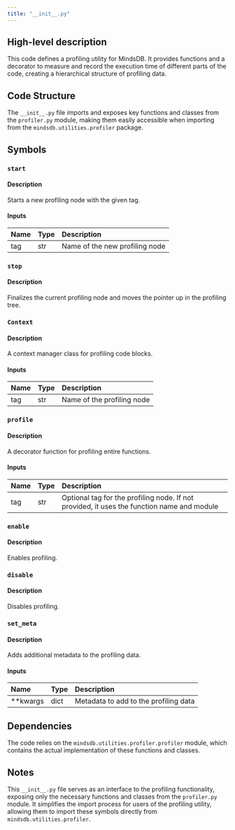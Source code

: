 ```yaml
---
title: "__init__.py"
---
```


## High-level description
This code defines a profiling utility for MindsDB. It provides functions and a decorator to measure and record the execution time of different parts of the code, creating a hierarchical structure of profiling data.

## Code Structure
The `__init__.py` file imports and exposes key functions and classes from the `profiler.py` module, making them easily accessible when importing from the `mindsdb.utilities.profiler` package.

## Symbols

### `start`
#### Description
Starts a new profiling node with the given tag.

#### Inputs
| Name | Type | Description |
|:-----|:-----|:------------|
| tag | str | Name of the new profiling node |

### `stop`
#### Description
Finalizes the current profiling node and moves the pointer up in the profiling tree.

### `Context`
#### Description
A context manager class for profiling code blocks.

#### Inputs
| Name | Type | Description |
|:-----|:-----|:------------|
| tag | str | Name of the profiling node |

### `profile`
#### Description
A decorator function for profiling entire functions.

#### Inputs
| Name | Type | Description |
|:-----|:-----|:------------|
| tag | str | Optional tag for the profiling node. If not provided, it uses the function name and module |

### `enable`
#### Description
Enables profiling.

### `disable`
#### Description
Disables profiling.

### `set_meta`
#### Description
Adds additional metadata to the profiling data.

#### Inputs
| Name | Type | Description |
|:-----|:-----|:------------|
| **kwargs | dict | Metadata to add to the profiling data |

## Dependencies
The code relies on the `mindsdb.utilities.profiler.profiler` module, which contains the actual implementation of these functions and classes.

## Notes
This `__init__.py` file serves as an interface to the profiling functionality, exposing only the necessary functions and classes from the `profiler.py` module. It simplifies the import process for users of the profiling utility, allowing them to import these symbols directly from `mindsdb.utilities.profiler`.
